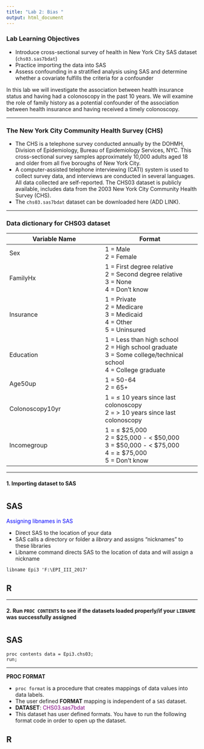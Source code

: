 ```yaml
---
title: "Lab 2: Bias "
output: html_document
---  
```


### Lab Learning Objectives  
- Introduce cross-sectional survey of health in New York City SAS dataset (`chs03.sas7bdat`)  
- Practice importing the data into SAS  
- Assess confounding in a stratified analysis using SAS and determine whether a covariate fulfills the criteria for a confounder  

In this lab we will investigate the association between health insurance status and having had a colonoscopy in the past 10 years. We will examine the role of family history as a potential confounder of the association between health insurance and having received a timely colonoscopy.  

***  

### The New York City Community Health Survey (CHS)  
- The CHS is a telephone survey conducted annually by the DOHMH, Division of Epidemiology, Bureau of Epidemiology Services, NYC. This cross-sectional survey samples approximately 10,000 adults aged 18 and older from all five boroughs of New York City.  
- A computer-assisted telephone interviewing (CATI) system is used to collect survey data, and interviews are conducted in several languages. All data collected are self-reported. The CHS03 dataset is publicly available, includes data from the 2003 New York City Community Health Survey (CHS).  
- The `chs03.sas7bdat` dataset can be downloaded here (ADD LINK).

***  

### Data dictionary for CHS03 dataset  

Variable Name | Format |  
--- | --- |  
Sex | 1 = Male <br> 2 = Female |  
FamilyHx | 1 = First degree relative <br> 2 = Second degree relative <br> 3 = None <br> 4 = Don't know |  
Insurance | 1 = Private <br> 2 = Medicare <br> 3 = Medicaid <br> 4 = Other <br> 5 = Uninsured |  
Education | 1 = Less than high school <br> 2 = High school graduate <br> 3 = Some college/technical school <br> 4 = College graduate |  
Age50up | 1 = 50-64 <br> 2 = 65+ |  
Colonoscopy10yr | 1 = $\leq$ 10 years since last colonoscopy <br> 2 = $\gt$ 10 years since last colonoscopy |  
Incomegroup | 1 = $\leq$ \$25,000 <br> 2 = \$25,000 - $\lt$ \$50,000 <br> 3 = \$50,000 - $\lt$ \$75,000 <br> 4 = $\geq$ \$75,000 <br> 5 = Don't know |  

***  

#### 1. Importing dataset to SAS  

# {.tabset .tabset-fade}  

## SAS  
<span style="color:blue">Assigning libnames in SAS</span>  

* Direct SAS to the location of your data  
* SAS calls a directory or folder a *library* and assigns "nicknames" to these libraries  
* Libname command directs SAS to the location of data and will assign a nickname  

```{}
libname Epi3 'F:\EPI_III_2017'
```

## R  


</div>  

***  

#### 2. Run `PROC CONTENTS` to see if the datasets loaded properly/if your `LIBNAME` was successfully assigned  

# {.tabset .tabset-fade}  

## SAS  

```{}
proc contents data = Epi3.chs03;
run;
```

***  

**PROC FORMAT**  

* `proc format` is a procedure that creates mappings of data values into data labels.
* The user defined **FORMAT** mapping is independent of a `SAS` dataset.
* **DATASET**: <span style="color:purple">CHS03.sas7bdat</span> 
* This dataset has user defined formats. You have to run the following format code in order to open up the dataset.  

## R